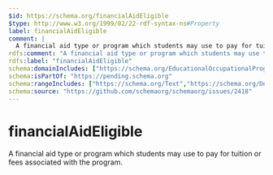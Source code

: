 ```yaml
---
$id: https://schema.org/financialAidEligible
$type: http://www.w3.org/1999/02/22-rdf-syntax-ns#Property
label: financialAidEligible
comment: |
  A financial aid type or program which students may use to pay for tuition or fees associated with the program.
rdfs:comment: "A financial aid type or program which students may use to pay for tuition or fees associated with the program."
rdfs:label: "financialAidEligible"
schema:domainIncludes: ["https://schema.org/EducationalOccupationalProgram","https://schema.org/Course"]
schema:isPartOf: "https://pending.schema.org"
schema:rangeIncludes: ["https://schema.org/Text","https://schema.org/DefinedTerm"]
schema:source: "https://github.com/schemaorg/schemaorg/issues/2418"
---
```


# financialAidEligible

A financial aid type or program which students may use to pay for tuition or fees associated with the program.

